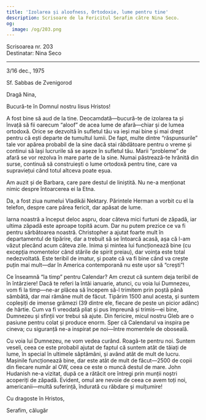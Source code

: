 ```yaml
---
title: 'Izolarea și aloofness, Ortodoxie, lume pentru tine'
description: Scrisoare de la Fericitul Serafim către Nina Seco.
og:
  image: /og/203.png
---
```


<div style={{textAlign:'right', fontFamily:'monospace'}}>Scrisoarea nr. 203</div>
<div style={{textAlign:'left', fontFamily:'monospace'}}>Destinatar: Nina Seco</div>

---

3/16 dec., 1975

Sf. Sabbas de Zvenigorod

Dragă Nina,

Bucură-te în Domnul nostru Iisus Hristos!

A fost bine să aud de la tine. Deocamdată—bucură-te de izolarea ta și învață să fii oarecum “aloof” de acea lume de afară—chiar și de lumea ortodoxă. Orice se dezvoltă în sufletul tău va ieși mai bine și mai drept pentru că ești departe de tumultul lumii. De fapt, multe dintre “răspunsurile” tale vor apărea probabil de la sine dacă stai răbdătoare pentru o vreme și continui să lași lucrurile să se așeze în sufletul tău. Marii “probleme” de afară se vor rezolva în mare parte de la sine. Numai păstrează-te hrănită din surse, continuă să construiești o lume ortodoxă pentru tine, care va supraviețui când totul altceva poate eșua.

Am auzit și de Barbara, care pare destul de liniștită. Nu ne-a menționat nimic despre întoarcerea ei la Etna.

Da, a fost ziua numelui Vladikăi Nektary. Părintele Herman a vorbit cu el la telefon, despre care părea fericit, dar apăsat de lume.

Iarna noastră a început deloc aspru, doar câteva mici furtuni de zăpadă, iar ultima zăpadă este aproape topită acum. Dar nu putem prezice ce va fi pentru sărbătoarea noastră. Christopher a ajutat foarte mult în departamentul de tipărire, dar a trebuit să se întoarcă acasă, așa că l-am văzut plecând acum câteva zile. Inima și mintea lui funcționează bine (cu excepția momentelor când stările de spirit preiau), dar voința este total nedezvoltată. Este teribil de imatur, și poate că va fi bine când va crește puțin mai mult—dar în America contemporană nu este ușor să “crești”!

Ce înseamnă “la timp” pentru Calendar? Am crezut că suntem deja teribil de în întârziere! Dacă te referi la întâi ianuarie, atunci, cu voia lui Dumnezeu, vom fi la timp—ne-ar plăcea să începem să-l trimitem prin poștă până sâmbătă, dar mai rămâne mult de făcut. Tipărim 1500 anul acesta, și suntem copleșiți de imense grămezi (39 dintre ele, fiecare de peste un picior adânc) de hârtie. Cum va fi vreodată pliat și pus împreună și trimis—ei bine, Dumnezeu și sfinții vor trebui să ajute. Din fericire, micul nostru Gleb are o pasiune pentru colat și produce enorm. Sper că Calendarul va inspira pe cineva; cu siguranță ne-a inspirat pe noi—între momentele de oboseală.

Cu voia lui Dumnezeu, ne vom vedea curând. Roagă-te pentru noi. Suntem veseli, ceea ce este probabil ajutat de faptul că suntem atât de tăiați de lume, în special în ultimele săptămâni, și având atât de mult de lucru. Mașinile funcționează bine, dar este atât de mult de făcut—2500 de copii din fiecare număr al OW, ceea ce este o muncă destul de mare. John Hudanish ne-a vizitat, după ce a rătăcit ore întregi prin munții noștri acoperiți de zăpadă. Evident, omul are nevoie de ceea ce avem toți noi, americanii—multă suferință, îndurată cu răbdare și mulțumire!

Cu dragoste în Hristos,

Serafim, călugăr